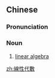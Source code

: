 {{also|线性代数}}
==Chinese==
{{zh-forms|s=线性代数|type=22}}

===Pronunciation===
{{zh-pron
|m=xiànxìng dàishù
|c=sin3 sing3 doi6 sou3
|cat=n
}}

===Noun===
{{zh-noun}}

# [[linear algebra]]

[[zh:線性代數]]